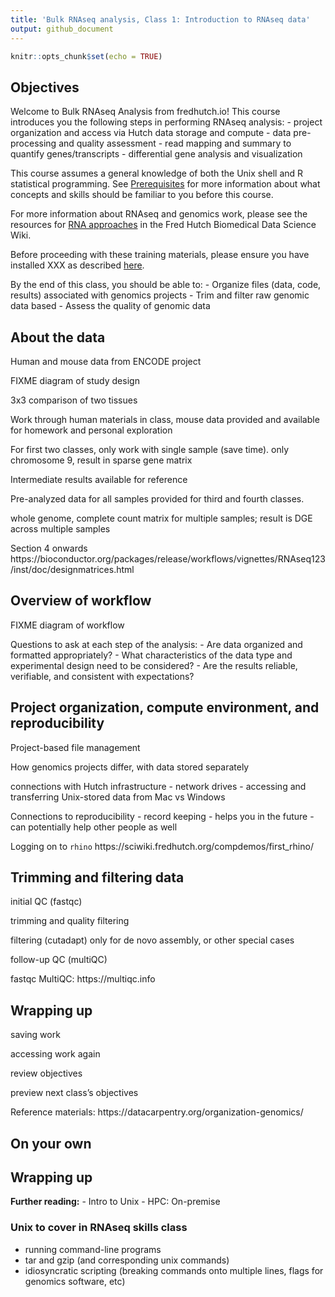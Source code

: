 ```yaml
---
title: 'Bulk RNAseq analysis, Class 1: Introduction to RNAseq data'
output: github_document
---
```


<!--class1.md is generated from class1.Rmd. Please edit that file -->

```r
knitr::opts_chunk$set(echo = TRUE)
```

## Objectives

Welcome to Bulk RNAseq Analysis from fredhutch.io!
This course introduces you the following steps in performing RNAseq analysis:
- project organization and access via Hutch data storage and compute
- data pre-processing and quality assessment
- read mapping and summary to quantify genes/transcripts
- differential gene analysis and visualization

This course assumes a general knowledge of both the Unix shell and R statistical programming.
See [Prerequisites](../README#prerequisites) for more information about what concepts and skills should be familiar to you before this course.

For more information about RNAseq and genomics work, 
please see the resources for [RNA approaches](https://sciwiki.fredhutch.org/generation/datagen_rnaApproaches) 
in the Fred Hutch Biomedical Data Science Wiki.

Before proceeding with these training materials,
please ensure you have installed XXX as described [here](http://www.fredhutch.io/software/).

By the end of this class, you should be able to:
- Organize files (data, code, results) associated with genomics projects
- Trim and filter raw genomic data based
- Assess the quality of genomic data

## About the data

Human and mouse data from ENCODE project

FIXME diagram of study design

3x3 comparison of two tissues

Work through human materials in class,
mouse data provided and available for homework and personal exploration

For first two classes,
only work with single sample (save time).
only chromosome 9, result in sparse gene matrix

Intermediate results available for reference

Pre-analyzed data for all samples provided for third and fourth classes.

whole genome, complete count matrix for multiple samples; result is DGE across multiple samples

Section 4 onwards 
https://bioconductor.org/packages/release/workflows/vignettes/RNAseq123/inst/doc/designmatrices.html

## Overview of workflow

FIXME diagram of workflow

Questions to ask at each step of the analysis:
- Are data organized and formatted appropriately?
- What characteristics of the data type and experimental design need to be considered?
- Are the results reliable, verifiable, and consistent with expectations?

## Project organization, compute environment, and reproducibility

Project-based file management

How genomics projects differ, with data stored separately

connections with Hutch infrastructure
- network drives
- accessing and transferring Unix-stored data from Mac vs Windows

Connections to reproducibility
- record keeping
- helps you in the future
- can potentially help other people as well

Logging on to `rhino`
https://sciwiki.fredhutch.org/compdemos/first_rhino/

## Trimming and filtering data

initial QC (fastqc)

trimming and quality filtering

filtering (cutadapt)
only for de novo assembly, or other special cases

follow-up QC (multiQC)

fastqc
MultiQC: https://multiqc.info

## Wrapping up

saving work

accessing work again

review objectives

preview next class's objectives

Reference materials:
https://datacarpentry.org/organization-genomics/

## On your own

## Wrapping up

**Further reading:**
- Intro to Unix
- HPC: On-premise

### Unix to cover in RNAseq skills class
- running command-line programs
- tar and gzip (and corresponding unix commands)
- idiosyncratic scripting (breaking commands onto multiple lines, flags for genomics software, etc)

